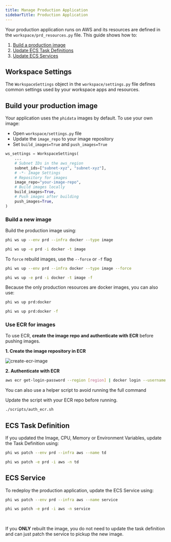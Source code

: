 ```yaml
---
title: Manage Production Application
sidebarTitle: Production Application
---
```


Your production application runs on AWS and its resources are defined in the `workspace/prd_resources.py` file. This guide shows how to:

1. [Build a production image](#build-your-production-image)
2. [Update ECS Task Definitions](#ecs-task-definition)
3. [Update ECS Services](#ecs-service)

## Workspace Settings

The `WorkspaceSettings` object in the `workspace/settings.py` file defines common settings used by your workspace apps and resources.

## Build your production image

Your application uses the `phidata` images by default. To use your own image:

- Open `workspace/settings.py` file
- Update the `image_repo` to your image repository
- Set `build_images=True` and `push_images=True`

```python workspace/settings.py
ws_settings = WorkspaceSettings(
    ...
    # Subnet IDs in the aws_region
    subnet_ids=["subnet-xyz", "subnet-xyz"],
    # -*- Image Settings
    # Repository for images
    image_repo="your-image-repo",
    # Build images locally
    build_images=True,
    # Push images after building
    push_images=True,
)
```

### Build a new image

Build the production image using:

<CodeGroup>

```bash terminal
phi ws up --env prd --infra docker --type image
```

```bash shorthand
phi ws up -e prd -i docker -t image
```

</CodeGroup>

To `force` rebuild images, use the `--force` or `-f` flag

<CodeGroup>

```bash terminal
phi ws up --env prd --infra docker --type image --force
```

```bash shorthand
phi ws up -e prd -i docker -t image -f
```

</CodeGroup>

Because the only production resources are docker images, you can also use:

<CodeGroup>

```bash Build Images
phi ws up prd:docker
```

```bash Force Build Images
phi ws up prd:docker -f
```

</CodeGroup>

### Use ECR for images

To use ECR, **create the image repo and authenticate with ECR** before pushing images.

**1. Create the image repository in ECR**

<img src="/images/create-ecr-image.png" alt="create-ecr-image" />

**2. Authenticate with ECR**

```bash Authenticate with ECR
aws ecr get-login-password --region [region] | docker login --username AWS --password-stdin [account].dkr.ecr.[region].amazonaws.com
```

You can also use a helper script to avoid running the full command

<Note>

Update the script with your ECR repo before running.

</Note>

<CodeGroup>

```bash Mac
./scripts/auth_ecr.sh
```

</CodeGroup>

## ECS Task Definition

If you updated the Image, CPU, Memory or Environment Variables, update the Task Definition using:

<CodeGroup>

```bash terminal
phi ws patch --env prd --infra aws --name td
```

```bash shorthand
phi ws patch -e prd -i aws -n td
```

</CodeGroup>

## ECS Service

To redeploy the production application, update the ECS Service using:

<CodeGroup>

```bash terminal
phi ws patch --env prd --infra aws --name service
```

```bash shorthand
phi ws patch -e prd -i aws -n service
```

</CodeGroup>

<br />

<Note>

If you **ONLY** rebuilt the image, you do not need to update the task definition and can just patch the service to pickup the new image.

</Note>
